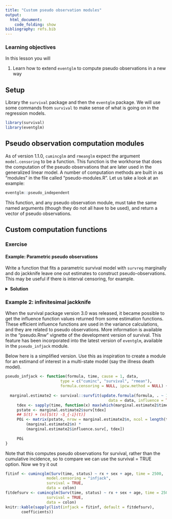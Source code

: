 ```yaml
---
title: "Custom pseudo observation modules"
output:
  html_document:
    code_folding: show
bibliography: refs.bib
---
```


### Learning objectives {.alert .alert-success}

In this lesson you will 

1. Learn how to extend `eventglm` to compute pseudo observations in a new way


## Setup

Library the `survival` package and then the `eventglm` package. We will use some commands from `survival` to make sense of what is going on in the regression models.


```r
library(survival)
library(eventglm)
```


## Pseudo observation computation modules

As of version 1.1.0, `cumincglm` and `rmeanglm` expect the argument `model.censoring` to be a function. This function is the workhorse that does the computation of the pseudo observations that are later used in the generalized linear model. A number of computation methods are built in as "modules" in the file called "pseudo-modules.R". Let us take a look at an example: 

```r
eventglm::pseudo_independent
```

This function, and any pseudo observation module, must take the same named arguments (though they do not all have to be used), and return a vector of pseudo observations. 


## Custom computation functions

### Exercise {.alert .alert-warning}


#### Example: Parametric pseudo observations

Write a function that fits a parametric survival model with `survreg` marginally and do jackknife leave one out estimates to construct pseudo-observations. This may be useful if there is interval censoring, for example. 

<details>
<summary><strong>Solution</strong></summary>

```r
pseudo_parametric <- function(formula, time, cause = 1, data,
                        type = c("cuminc", "survival", "rmean"),
                        formula.censoring = NULL, ipcw.method = NULL){
  margformula <- update.formula(formula, . ~ 1)
  mr <- model.response(model.frame(margformula, data = data))
  
  marginal.estimate <- survival::survreg(margformula, data = data, 
                                         dist = "weibull")
  theta <- pweibull(time, shape = 1 / marginal.estimate$scale, 
                    scale = exp(marginal.estimate$coefficients[1]))
  
  theta.i <- sapply(1:nrow(data), function(i) {
    
    me <- survival::survreg(margformula, data = data[-i, ], dist = "weibull")
    pweibull(time, shape = 1 / me$scale, 
                    scale = exp(me$coefficients[1]))
  
    
  })
  
  POi <- theta  + (nrow(data) - 1) * (theta - theta.i)
  POi
}
```


Now let us try it out by passing it to the `cumincglm` function and compare to the default independence estimator: 

```r
fitpara <- cumincglm(Surv(time, status) ~ rx + sex + age, time = 2500, 
                  model.censoring = pseudo_parametric, 
                  data = colon)
fitdef <- cumincglm(Surv(time, status) ~ rx + sex + age, time = 2500, 
                  model.censoring = "independent", 
                  data = colon)
knitr::kable(sapply(list(parametric = fitpara, default = fitdef), 
       coefficients))
```

You can also refer to the function with a string, omitting the "pseudo_" prefix, if you wish, e.g., 

```r
fit1 <- cumincglm(Surv(time, status) ~ rx + sex + age, time = 2500, 
                  model.censoring = "parametric", 
                  data = colon)
```


</details>


### Example 2: infinitesimal jackknife

When the survival package version 3.0 was released, it became possible to get the influence function values returned from some estimation functions. These efficient influence functions are used in the variance calculations, and they are related to pseudo observations. More information is available in the "pseudo.Rnw" vignette of the development version of survival. This feature has been incorporated into the latest version of `eventglm`, available in the `pseudo_infjack` module. 


Below here is a simplified version. Use this as inspiration to create a module for an estimand of interest in a multi-state model (say the illness death model). 

```r
pseudo_infjack <- function(formula, time, cause = 1, data,
                        type = c("cuminc", "survival", "rmean"),
                        formula.censoring = NULL, ipcw.method = NULL) {
  
  marginal.estimate2 <- survival::survfit(update.formula(formula, . ~ 1),
                                             data = data, influence = TRUE)
     tdex <- sapply(time, function(x) max(which(marginal.estimate2$time <= x)))
     pstate <- marginal.estimate2$surv[tdex]
     ## S(t) + (n)[S(t) -S_{-i}(t)]
     POi <- matrix(pstate, nrow = marginal.estimate2$n, ncol = length(time), byrow = TRUE) +
         (marginal.estimate2$n) *
         (marginal.estimate2$influence.surv[, tdex])
     
     POi
}
```

Note that this computes pseudo observations for survival, rather than the cumulative incidence, so to compare we can use the survival = TRUE option. Now we try it out

```r
fitinf <- cumincglm(Surv(time, status) ~ rx + sex + age, time = 2500, 
                  model.censoring = "infjack", 
                  survival = TRUE,
                  data = colon)
fitdefsurv <- cumincglm(Surv(time, status) ~ rx + sex + age, time = 2500, 
                  survival = TRUE,
                  data = colon)
knitr::kable(sapply(list(infjack = fitinf, default = fitdefsurv), 
       coefficients))
```
